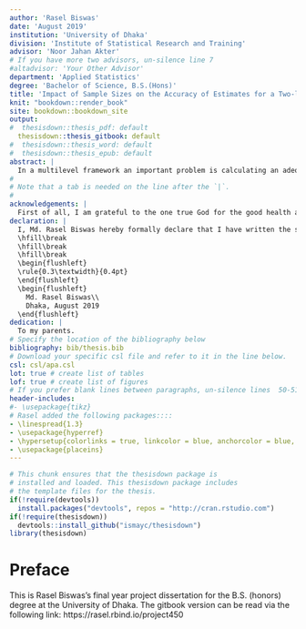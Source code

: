 ```yaml
---
author: 'Rasel Biswas'
date: 'August 2019'
institution: 'University of Dhaka'
division: 'Institute of Statistical Research and Training'
advisor: 'Noor Jahan Akter'
# If you have more two advisors, un-silence line 7
#altadvisor: 'Your Other Advisor'
department: 'Applied Statistics'
degree: 'Bachelor of Science, B.S.(Hons)'
title: 'Impact of Sample Sizes on the Accuracy of Estimates for a Two-level Logistic Regression Model'
knit: "bookdown::render_book"
site: bookdown::bookdown_site
output: 
#  thesisdown::thesis_pdf: default
  thesisdown::thesis_gitbook: default
#  thesisdown::thesis_word: default
#  thesisdown::thesis_epub: default
abstract: |
  In a multilevel framework an important problem is calculating an adequate sample size that generates accurate estimates. Several researches have investigated the behavior of estimates in finite samples, particularly for continuous dependent variables. On the other hand, binary response multilevel models have been investigated less widely. In this research we investigate the sample behavior of estimates in a binary response multilevel model. Particularly, we analyze the influence of different factors on the accuracy of estimates and their profile likelihood confidence intervals for a 2-level logistic regression model, through a Monte Carlo simulation study. We investigate the hypothesis of: (a) different level-1 sample sizes; (b) different level-2 sample sizes; (c) different intra-class correlation coefficients. We investigate the bias of estimates by relative bias and, through a non-coverage indicator, the accuracy of the confidence interval. In all instances we have examined, the point estimates are unbiased (even with very small sample sizes), while the variance components are always underestimated. Despite some exceptions for the variance components, the profile likelihood confidence interval performs very well in all simulated conditions.
# 
# Note that a tab is needed on the line after the `|`.
# 
acknowledgements: |
  First of all, I am grateful to the one true God for the good health and wellbeing that were necessary to complete this project. I wish to express my sincere gratitude to my project supervisor Ms. Noor Jahan Akter. I would also like to thank my friends and classmates for offering me advice, and supporting me through this entire process. Special thanks to my friends and brothers from Fazlul Huq Muslim Hall. Without their help and support, I could not have made it this far. Finally, I must express my very profound gratitude to my parents for providing me with unfailing support throughout my years of study. Thank you.
declaration: |
  I, Md. Rasel Biswas hereby formally declare that I have written the submitted Master‘s thesis entirely by myself without anyone else’s assistance. Where I have drawn on literature or other sources, either in direct quotes, or in paraphrasing such material, I have referenced the original author or authors and the source in which it appeared.
  \hfill\break
  \hfill\break
  \hfill\break
  \begin{flushleft}
  \rule{0.3\textwidth}{0.4pt}
  \end{flushleft}
  \begin{flushleft}
    Md. Rasel Biswas\\
    Dhaka, August 2019
  \end{flushleft}
dedication: |
  To my parents.
# Specify the location of the bibliography below
bibliography: bib/thesis.bib
# Download your specific csl file and refer to it in the line below.
csl: csl/apa.csl
lot: true # create list of tables
lof: true # create list of figures
# If you prefer blank lines between paragraphs, un-silence lines  50-51 (this requires package tikz)
header-includes:
#- \usepackage{tikz}
# Rasel added the following packages::::
- \linespread{1.3}
- \usepackage{hyperref}
- \hypersetup{colorlinks = true, linkcolor = blue, anchorcolor = blue, citecolor = blue, filecolor = blue, urlcolor = blue}
- \usepackage{placeins}
---
```


<!--
Above is the YAML (YAML Ain't Markup Language) header that includes a lot of metadata used to produce the document.  Be careful with spacing in this header!

If you'd prefer to not include a Dedication, for example, simply delete the section entirely, or silence (add #) them. 

If you have other LaTeX packages you would like to include, delete the # before header-includes and list the packages after hyphens on new lines.

If you'd like to include a comment that won't be produced in your resulting file enclose it in a block like this.

If you receive a duplicate label error after knitting, make sure to delete the index.Rmd file and then knit again.
-->

```r
# This chunk ensures that the thesisdown package is
# installed and loaded. This thesisdown package includes
# the template files for the thesis.
if(!require(devtools))
  install.packages("devtools", repos = "http://cran.rstudio.com")
if(!require(thesisdown))
  devtools::install_github("ismayc/thesisdown")
library(thesisdown)
```

<!-- On ordering the chapter files:
There are two options:
1. Name your chapter files in the order in which you want them to appear (e.g., 01-Inro, 02-Data, 03-Conclusions). 
2. Otherwise, you can specify the order in which they appear in the _bookdown.yml (for PDF only).

Do not include 00(two-hyphens)prelim.Rmd and 00-abstract.Rmd in the YAML file--they are handled in the YAML above differently for the PDF version.
-->

<!-- The {.unnumbered} option here means that the introduction will be "Chapter 0." You can also use {-} for no numbers
on chapters.
-->

# Preface {-}
This is Rasel Biswas's final year project dissertation for the B.S. (honors) degree at the University of Dhaka. The gitbook version can be read via the following link: https://rasel.rbind.io/project450




